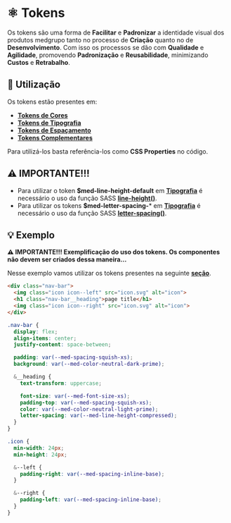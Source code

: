 
<Meta title="Tokens/Tokens" />

# ⚛️ Tokens

Os tokens são uma forma de **Facilitar** e **Padronizar** a identidade visual dos produtos medgrupo tanto no processo de **Criação** quanto no de **Desenvolvimento**.
Com isso os processos se dão com **Qualidade** e **Agilidade**, promovendo **Padronização** e **Reusabilidade**, minimizando **Custos** e **Retrabalho**.

## 💈 Utilização

Os tokens estão presentes em:

- **[Tokens de Cores](http://desenv.ordomederi.com/med-components/?path=/story/tokens-cores--cores)**
- **[Tokens de Tipografia](http://desenv.ordomederi.com/med-components/?path=/story/tokens-tipografia--tipografia)**
- **[Tokens de Espaçamento](http://desenv.ordomederi.com/med-components/?path=/story/tokens-espacamento--espacamento)**
- **[Tokens Complementares](http://desenv.ordomederi.com/med-components/?path=/story/tokens-complementares--complementares)**

Para utilizá-los basta referência-los como **CSS Properties** no código.

## ⚠️ IMPORTANTE!!!

- Para utilizar o token **$med-line-height-default** em **[Tipografia](http://desenv.ordomederi.com/med-components/?path=/story/tokens-tipografia--tipografia)** é necessário o uso da função SASS **[line-height()](http://desenv.ordomederi.com/med-components/?path=/story/global-functions-tipografia--page#line-height)**.
- Para utilizar os tokens **$med-letter-spacing-*** em **[Tipografia](http://desenv.ordomederi.com/med-components/?path=/story/tokens-tipografia--tipografia)** é necessário o uso da função SASS **[letter-spacing()](http://desenv.ordomederi.com/med-components/?path=/story/global-functions-tipografia--page#letter-spacing)**.

## 💡 Exemplo

**⚠️ IMPORTANTE!!! Exemplificação do uso dos tokens. Os componentes não devem ser criados dessa maneira...**

Nesse exemplo vamos utilizar os tokens presentes na seguinte **[seção](http://desenv.ordomederi.com/med-components/?path=/story/tokens-exemplo--exemplo)**.

```html
<div class="nav-bar">
  <img class="icon icon--left" src="icon.svg" alt="icon">
  <h1 class="nav-bar__heading">page title</h1>
  <img class="icon icon--right" src="icon.svg" alt="icon">
</div>
```

```scss
.nav-bar {
  display: flex;
  align-items: center;
  justify-content: space-between;

  padding: var(--med-spacing-squish-xs);
  background: var(--med-color-neutral-dark-prime);

  &__heading {
    text-transform: uppercase;

    font-size: var(--med-font-size-xs);
    padding-top: var(--med-spacing-squish-xs);
    color: var(--med-color-neutral-light-prime);
    letter-spacing: var(--med-line-height-compressed);
  }
}

.icon {
  min-width: 24px;
  min-height: 24px;

  &--left {
    padding-right: var(--med-spacing-inline-base);
  }

  &--right {
    padding-left: var(--med-spacing-inline-base);
  }
}

```
